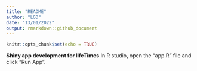 ```yaml
---
title: "README"
author: "LGD"
date: "13/01/2022"
output: rmarkdown::github_document
---
```


```r
knitr::opts_chunk$set(echo = TRUE)
```

**Shiny app development for lifeTimes**
In R studio, open the "app.R" file and click "Run App".

